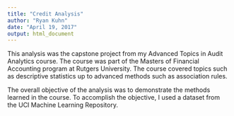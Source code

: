 ```yaml
---
title: "Credit Analysis"
author: "Ryan Kuhn"
date: "April 19, 2017"
output: html_document
---
```


This analysis was the capstone project from my Advanced Topics in Audit Analytics course.  The course was part of the Masters of Financial Accounting program at Rutgers University. The course covered topics such as descriptive statistics up to advanced methods such as association rules.  

The overall objective of the analysis was to demonstrate the methods learned in the course.  To accomplish the objective, I used a dataset from the UCI Machine Learning Repository.